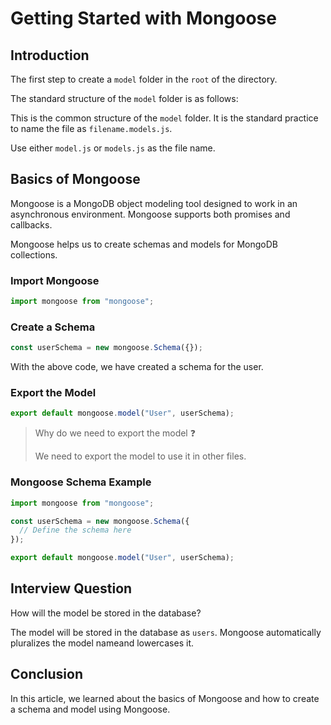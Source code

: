 
# Getting Started with Mongoose

## Introduction

The first step to create a `model` folder in the `root` of the directory.

The standard structure of the `model` folder is as follows:

<FileTree>
  <FileTree.Folder name="model" defaultOpen>
    <FileTree.File name="user.models.js" />
    <FileTree.File name="todo.models.js" />
  </FileTree.Folder>
</FileTree>

This is the common structure of the `model` folder. It is the standard practice to name the file as `filename.models.js`.

<Callout>Use either `model.js` or `models.js` as the file name.</Callout>

## Basics of Mongoose

Mongoose is a MongoDB object modeling tool designed to work in an asynchronous environment. Mongoose supports both promises and callbacks.

Mongoose helps us to create schemas and models for MongoDB collections.

<Steps>

### Import Mongoose

```js
import mongoose from "mongoose";
```

### Create a Schema

```js
const userSchema = new mongoose.Schema({});
```

With the above code, we have created a schema for the user.

### Export the Model

```js
export default mongoose.model("User", userSchema);
```

> Why do we need to export the model ❓
>
> We need to export the model to use it in other files.

### Mongoose Schema Example

```js showLineNumbers
import mongoose from "mongoose";

const userSchema = new mongoose.Schema({
  // Define the schema here
});

export default mongoose.model("User", userSchema);
```

</Steps>

## Interview Question

<Callout type="info">
  How will the model be stored in the database?

The model will be stored in the database as `users`. Mongoose automatically pluralizes the model nameand lowercases it.

</Callout>

## Conclusion

In this article, we learned about the basics of Mongoose and how to create a schema and model using Mongoose.
